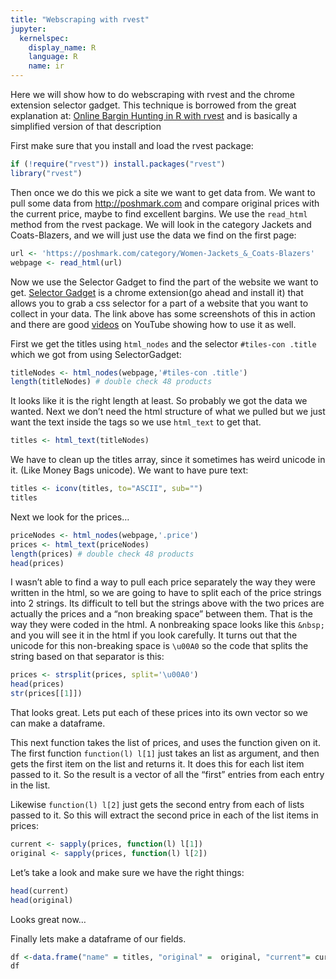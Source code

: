 ```yaml
---
title: "Webscraping with rvest"
jupyter:
  kernelspec:
    display_name: R
    language: R
    name: ir
---
```


Here we will show how to do webscraping with rvest and the chrome extension selector gadget. This technique is borrowed from the great explanation at: [Online Bargin Hunting in R with rvest](https://jef.works/blog/2019/01/12/online-bargain-hunting-in-R-with-rvest/) and is basically a simplified version of that description

First make sure that you install and load the rvest package:

```r
if (!require("rvest")) install.packages("rvest")
library("rvest")
```

Then once we do this we pick a site we want to get data from. We want to pull some data from [http://poshmark.com](http://poshmark.com) and compare original prices with the current price, maybe to find excellent bargins. We use the `read_html` method from the rvest package. We will look in the category Jackets and Coats-Blazers, and we will just use the data we find on the first page: 

```r
url <- 'https://poshmark.com/category/Women-Jackets_&_Coats-Blazers'
webpage <- read_html(url)
```

Now we use the Selector Gadget to find the part of the website we want to get. [Selector Gadget](https://chrome.google.com/webstore/detail/selectorgadget/mhjhnkcfbdhnjickkkdbjoemdmbfginb?hl=en) is a chrome extension(go ahead and install it) that allows you to grab a css selector for a part of a website that you want to collect in your data. The link above has some screenshots of this in action and there are good [videos](https://www.youtube.com/watch?v=oqNTfWrGdbk) on YouTube showing how to use it as well. 

First we get the titles using `html_nodes` and the selector `#tiles-con .title` which we got from using SelectorGadget: 

```r
titleNodes <- html_nodes(webpage,'#tiles-con .title')
length(titleNodes) # double check 48 products
```

It looks like it is the right length at least. So probably we got the data we wanted. Next we don't need the html structure of what we pulled but we just want the text inside the tags so we use `html_text` to get that.

```r
titles <- html_text(titleNodes)
```
We have to clean up the titles array, since it sometimes has weird unicode in it. (Like Money Bags unicode). We want to have pure text:

```r
titles <- iconv(titles, to="ASCII", sub="")
titles
```
Next we look for the prices...

```r
priceNodes <- html_nodes(webpage,'.price')
prices <- html_text(priceNodes)
length(prices) # double check 48 products
head(prices)
```

I wasn't able to find a way to pull each price separately the way they were written in the html, so we are going to have to split each of the price strings into 2 strings. Its difficult to tell but the strings above with the two prices are actually the prices and a "non breaking space" between them. That is the way they were coded in the html. A nonbreaking space looks like this `&nbsp;` and you will see it in the html if you look carefully. It turns out that the unicode for this non-breaking space is `\u00A0` so the code that splits the string based on that separator is this: 

```r
prices <- strsplit(prices, split='\u00A0')
head(prices)
str(prices[[1]])
```

That looks great. Lets put each of these prices into its own vector so we can make a dataframe. 

This next function takes the list of prices, and uses the function given on it. The first function `function(l) l[1]` just takes an list as argument, and then gets the first item on the list and returns it. It does this for each list item passed to it. So the result is a vector of all the "first" entries from each entry in the list. 

Likewise `function(l) l[2]` just gets the second entry from each of lists passed to it. So this will extract the second price in each of the list items in prices:

```r
current <- sapply(prices, function(l) l[1])
original <- sapply(prices, function(l) l[2])
```

Let's take a look and make sure we have the right things:

```r
head(current)
head(original)
```

Looks great now...

Finally lets make a dataframe of our fields.  

```r
df <-data.frame("name" = titles, "original" =  original, "current"= current)
df
```

